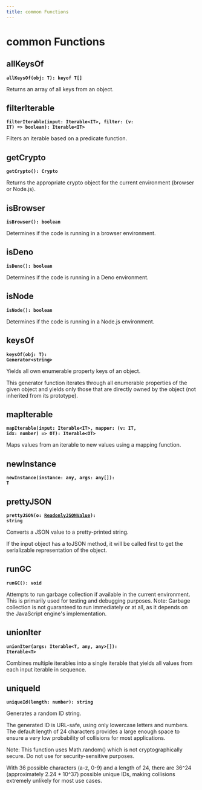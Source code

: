```yaml
---
title: common Functions
---
```


# common Functions

## allKeysOf

**<code>allKeysOf(obj: T): keyof T[]</code>**

Returns an array of all keys from an object.

## filterIterable

**<code>filterIterable(input: Iterable&lt;IT&gt;, filter: (v: IT) =&gt; boolean): Iterable&lt;IT&gt;</code>**

Filters an iterable based on a predicate function.

## getCrypto

**<code>getCrypto(): Crypto</code>**

Returns the appropriate crypto object for the current environment
(browser or Node.js).

## isBrowser

**<code>isBrowser(): boolean</code>**

Determines if the code is running in a browser environment.

## isDeno

**<code>isDeno(): boolean</code>**

Determines if the code is running in a Deno environment.

## isNode

**<code>isNode(): boolean</code>**

Determines if the code is running in a Node.js environment.

## keysOf

**<code>keysOf(obj: T): Generator&lt;string&gt;</code>**

Yields all own enumerable property keys of an object.

This generator function iterates through all enumerable properties of the
given object and yields only those that are directly owned by the object
(not inherited from its prototype).

## mapIterable

**<code>mapIterable(input: Iterable&lt;IT&gt;, mapper: (v: IT, idx: number) =&gt; OT): Iterable&lt;OT&gt;</code>**

Maps values from an iterable to new values using a mapping function.

## newInstance

**<code>newInstance(instance: any, args: any[]): T</code>**

## prettyJSON

**<code>prettyJSON(o: [ReadonlyJSONValue](/api/types/readonlyjsonvalue)): string</code>**

Converts a JSON value to a pretty-printed string.

If the input object has a toJSON method, it will be called first to get
the serializable representation of the object.

## runGC

**<code>runGC(): void</code>**

Attempts to run garbage collection if available in the current environment.
This is primarily used for testing and debugging purposes.
Note: Garbage collection is not guaranteed to run immediately or at all,
as it depends on the JavaScript engine's implementation.

## unionIter

**<code>unionIter(args: Iterable&lt;T, any, any&gt;[]): Iterable&lt;T&gt;</code>**

Combines multiple iterables into a single iterable that yields all values
from each input iterable in sequence.

## uniqueId

**<code>uniqueId(length: number): string</code>**

Generates a random ID string.

The generated ID is URL-safe, using only lowercase letters and numbers.
The default length of 24 characters provides a large enough space to
ensure a very low probability of collisions for most applications.

Note: This function uses Math.random() which is not cryptographically secure.
Do not use for security-sensitive purposes.

With 36 possible characters (a-z, 0-9) and a length of 24, there are
36^24 (approximately 2.24 * 10^37) possible unique IDs, making
collisions extremely unlikely for most use cases.

